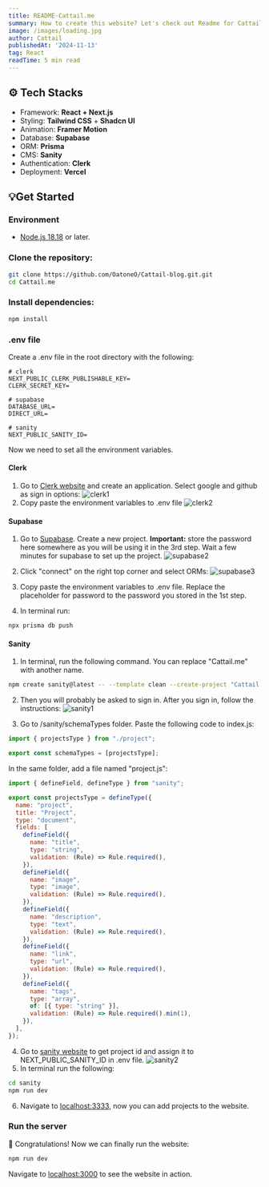 ```yaml
---
title: README-Cattail.me
summary: How to create this website? Let's check out Readme for Cattail.me!
image: /images/loading.jpg
author: Cattail
publishedAt: '2024-11-13'
tag: React
readTime: 5 min read
---
```


## ⚙️ Tech Stacks

- Framework: **React + Next.js**
- Styling: **Tailwind CSS** + **Shadcn UI**
- Animation: **Framer Motion**
- Database: **Supabase**
- ORM: **Prisma**
- CMS: **Sanity**
- Authentication: **Clerk**
- Deployment: **Vercel**

## 💡Get Started

### Environment

- [Node.js 18.18](https://nodejs.org/) or later.

### Clone the repository:

```bash
git clone https://github.com/OatoneO/Cattail-blog.git.git
cd Cattail.me
```

### Install dependencies:

```bash
npm install
```

### .env file

Create a .env file in the root directory with the following:

```
# clerk
NEXT_PUBLIC_CLERK_PUBLISHABLE_KEY=
CLERK_SECRET_KEY=

# supabase
DATABASE_URL=
DIRECT_URL=

# sanity
NEXT_PUBLIC_SANITY_ID=
```

Now we need to set all the environment variables.

#### Clerk

1. Go to [Clerk website](https://clerk.com/) and create an application. Select google and github as sign in options:
   ![clerk1](/images/clerk1.png)
2. Copy paste the environment variables to .env file
   ![clerk2](/images/clerk2.png)

#### Supabase

1. Go to [Supabase](https://supabase.com/). Create a new project. **Important:** store the password here somewhere as you will be using it in the 3rd step. Wait a few minutes for supabase to set up the project.
   ![supabase2](/images/supabase1.png)
2. Click "connect" on the right top corner and select ORMs:
   ![supabase3](/images/supabase2.png)
3. Copy paste the environment variables to .env file. Replace the placeholder for password to the password you stored in the 1st step.

4. In terminal run:

```bash
npx prisma db push
```

#### Sanity

1. In terminal, run the following command. You can replace "Cattail.me" with another name.

```bash
npm create sanity@latest -- --template clean --create-project "Cattail.me" --dataset production  --output-path sanity
```

2. Then you will probably be asked to sign in. After you sign in, follow the instructions:
   ![sanity1](/images/sanity1.png)

3. Go to /sanity/schemaTypes folder. Paste the following code to index.js:

```javascript
import { projectsType } from "./project";

export const schemaTypes = [projectsType];
```

In the same folder, add a file named "project.js":

```javascript
import { defineField, defineType } from "sanity";

export const projectsType = defineType({
  name: "project",
  title: "Project",
  type: "document",
  fields: [
    defineField({
      name: "title",
      type: "string",
      validation: (Rule) => Rule.required(),
    }),
    defineField({
      name: "image",
      type: "image",
      validation: (Rule) => Rule.required(),
    }),
    defineField({
      name: "description",
      type: "text",
      validation: (Rule) => Rule.required(),
    }),
    defineField({
      name: "link",
      type: "url",
      validation: (Rule) => Rule.required(),
    }),
    defineField({
      name: "tags",
      type: "array",
      of: [{ type: "string" }],
      validation: (Rule) => Rule.required().min(1),
    }),
  ],
});
```

4. Go to [sanity website](https://www.sanity.io/manage) to get project id and assign it to NEXT_PUBLIC_SANITY_ID in .env file.
   ![sanity2](/images/sanity2.png)
5. In terminal run the following:

```bash
cd sanity
npm run dev
```

6. Navigate to [localhost:3333](http://localhost:3333), now you can add projects to the website.

### Run the server

🎉 Congratulations! Now we can finally run the website:

```bash
npm run dev
```

Navigate to [localhost:3000](http://localhost:3000) to see the website in action.

